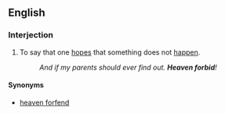 ==English==

===Interjection===
{{en-interj|pos=[[heaven]] [[forbid]]}}

# To say that one [[hopes]] that something does not [[happen]].
#: ''And if my parents should ever find out. '''Heaven forbid'''!''

====Synonyms====
* [[heaven forfend]]